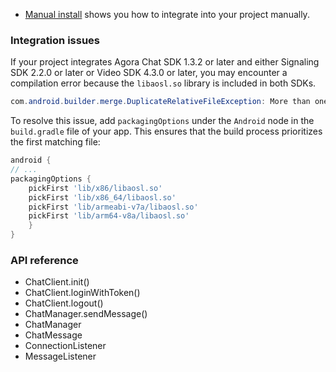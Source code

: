 <PlatformWrapper platform="android">

* [Manual install](../reference/manual-sdk-install) shows you how to integrate <Vpd k="SDK" /> into your project manually.

### Integration issues

If your project integrates Agora Chat SDK 1.3.2 or later and either Signaling SDK 2.2.0 or later or Video SDK 4.3.0 or later, you may encounter a compilation error because the `libaosl.so` library is included in both SDKs.


```java
com.android.builder.merge.DuplicateRelativeFileException: More than one file was found with OS independent path 'lib/x86/libaosl.so'
```

To resolve this issue, add `packagingOptions` under the `Android` node in the `build.gradle` file of your app. This ensures that the build process prioritizes the first matching file:

```gradle
android {
// ...
packagingOptions {
    pickFirst 'lib/x86/libaosl.so'
    pickFirst 'lib/x86_64/libaosl.so'
    pickFirst 'lib/armeabi-v7a/libaosl.so'
    pickFirst 'lib/arm64-v8a/libaosl.so'
    }
}
```

### API reference

- <Link to="{{Global.CHAT_SDK_API_ANDROID}}/classio_1_1agora_1_1chat_1_1_chat_client.html#ab8220f870c05ad326f4de256c5814852">ChatClient.init()</Link>

- <Link to="{{Global.CHAT_SDK_API_ANDROID}}/classio_1_1agora_1_1chat_1_1_chat_client.html#abb72e1e403e7e3f4ded23e8b4f460bd6">ChatClient.loginWithToken()</Link>

- <Link to="{{Global.CHAT_SDK_API_ANDROID}}/classio_1_1agora_1_1chat_1_1_chat_client.html#a014e2abb85595417b64799dabfb8ac74">ChatClient.logout()</Link>

- <Link to="{{Global.CHAT_SDK_API_ANDROID}}/classio_1_1agora_1_1chat_1_1_chat_manager.html#aed75ce0a590423ac18a94e1d339e97f4">ChatManager.sendMessage()</Link>

- <Link to="{{Global.CHAT_SDK_API_ANDROID}}/classio_1_1agora_1_1chat_1_1_chat_manager.html">ChatManager</Link>

- <Link to="{{Global.CHAT_SDK_API_ANDROID}}/classio_1_1agora_1_1chat_1_1_chat_message.html">ChatMessage</Link>

- <Link to="{{Global.CHAT_SDK_API_ANDROID}}/interfaceio_1_1agora_1_1_connection_listener.html">ConnectionListener</Link>

- <Link to="{{Global.CHAT_SDK_API_ANDROID}}/interfaceio_1_1agora_1_1_message_listener.html">MessageListener</Link>

</PlatformWrapper>
